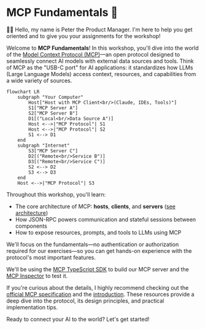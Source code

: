 # MCP Fundamentals 🧱

<EpicVideo
	title="Intro to MCP Fundamentals"
	url="https://www.epicai.pro/workshops/day-1-setup-intro-and-tools/intro-i51jf"
/>

👨‍💼 Hello, my name is Peter the Product Manager. I'm here to help you get
oriented and to give you your assignments for the workshop!

Welcome to **MCP Fundamentals**! In this workshop, you'll dive into the world of
the
[Model Context Protocol (MCP)](https://modelcontextprotocol.io/specification/2025-06-18)—an
open protocol designed to seamlessly connect AI models with external data
sources and tools. Think of MCP as the "USB-C port" for AI applications: it
standardizes how LLMs (Large Language Models) access context, resources, and
capabilities from a wide variety of sources.

```mermaid
flowchart LR
    subgraph "Your Computer"
        Host["Host with MCP Client<br/>(Claude, IDEs, Tools)"]
        S1["MCP Server A"]
        S2["MCP Server B"]
        D1[("Local<br/>Data Source A")]
        Host <-->|"MCP Protocol"| S1
        Host <-->|"MCP Protocol"| S2
        S1 <--> D1
    end
    subgraph "Internet"
        S3["MCP Server C"]
        D2[("Remote<br/>Service B")]
        D3[("Remote<br/>Service C")]
        S2 <--> D2
        S3 <--> D3
    end
    Host <-->|"MCP Protocol"| S3
```

Throughout this workshop, you'll learn:

- The core architecture of MCP: **hosts**, **clients**, and **servers**
  ([see architecture](https://modelcontextprotocol.io/specification/2025-06-18/architecture))
- How JSON-RPC powers communication and stateful sessions between components
- How to expose resources, prompts, and tools to LLMs using MCP

We'll focus on the fundamentals—no authentication or authorization required for
our exercises—so you can get hands-on experience with the protocol's most
important features.

We'll be using the
[MCP TypeScript SDK](https://github.com/modelcontextprotocol/typescript-sdk)
to build our MCP server and the
[MCP Inspector](https://github.com/modelcontextprotocol/inspector) to test it.

If you're curious about the details, I highly recommend checking out the
[official MCP specification](https://modelcontextprotocol.io/specification/2025-06-18)
and the [introduction](https://modelcontextprotocol.io/introduction). These
resources provide a deep dive into the protocol, its design principles, and
practical implementation tips.

Ready to connect your AI to the world? Let's get started!
